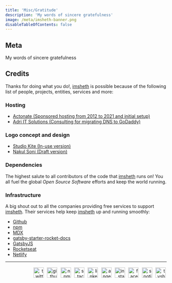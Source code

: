 ```yaml
---
title: 'Misc/Gratitude'
description: 'My words of sincere gratefulness'
image: /meta/imsheth-banner.png
disableTableOfContents: false
---
```


## Meta
My words of sincere gratefulness

## Credits

Thanks for doing what you do!, [imsheth](https://www.imsheth.com) is possible because of the following list of people, projects, entities, services and more:

### Hosting

<ul>
  <li><a href="https://actonate.com/" target="_blank" rel="noopener noreferrer"> Actonate (Sponsored hosting from 2012 to 2021 and initial setup)</a></li>
  <li><a href="https://adriitsolutions.com/" target="_blank" rel="noopener noreferrer"> Adri IT Solutions (Consulting for migrating DNS to GoDaddy)</a></li>
</ul>

### Logo concept and design

<ul>
  <li><a href="https://www.studiokite.in" target="_blank" rel="noopener noreferrer"> Studio Kite (In-use version)</a></li>
  <li><a href="https://dribbble.com/nakul_soni" target="_blank" rel="noopener noreferrer"> Nakul Soni (Draft version)</a></li>
</ul>

### Dependencies
The highest salute to all contributors of the code that [imsheth](https://www.imsheth.com) runs on! You all fuel the global *Open Source Software* efforts and keep the world running.

### Infrastructure
A big shout out to all  the companies providing free services to support [imsheth](https://www.imsheth.com). Their services help keep [imsheth](https://www.imsheth.com) up and running smoothly:
<ul>
  <li><a href="https://github.com" target="_blank" rel="noopener noreferrer">Github</a></li>
  <li><a href="https://npmjs.com" target="_blank" rel="noopener noreferrer">npm</a></li>
  <li><a href="https://mdxjs.com/" target="_blank" rel="noopener noreferrer">MDX</a></li>
  <li><a href="https://github.com/Rocketseat/gatsby-starter-rocket-docs" target="_blank" rel="noopener noreferrer">gatsby-starter-rocket-docs</a></li>
  <li><a href="https://www.gatsbyjs.com" target="_blank" rel="noopener noreferrer">GatsbyJS</a></li>
  <li><a href="https://rocketseat.com.br" target="_blank" rel="noopener noreferrer">Rocketseat</a></li>
  <li><a href="https://netlify.com" target="_blank" rel="noopener noreferrer">Netlify</a></li>
</ul>

---

<div style="text-align: right; margin-top: 0.55rem; margin-bottom: 0.40rem;">
  <a href="https://twitter.com/theimsheth" target="_blank" rel="noopener noreferrer" style="text-decoration:none;">
    <img src="/social/twitter.svg" alt="twitter" style="height: 32px; width: 32px; margin: .2rem" />
  </a>
  <a href="https://github.com/imsheth" target="_blank" rel="noopener noreferrer" style="text-decoration:none;">
    <img src="/social/github.svg" alt="github" style="height: 32px; width: 32px; margin: .2rem" />
  </a>
  <a href="https://www.npmjs.com/~imsheth" target="_blank" rel="noopener noreferrer" style="text-decoration:none;">
    <img src="/social/npm.svg" alt="npm" style="height: 32px; width: 32px; margin: .2rem" />
  </a>
  <a href="https://stackoverflow.com/users/3152654/imsheth?tab=profile" target="_blank" rel="noopener noreferrer" style="text-decoration:none;">
    <img src="/social/stackoverflow.svg" alt="stackoverflow" style="height: 32px; width: 32px; margin: .2rem" />
  </a>
  <a href="https://in.linkedin.com/in/imsheth" target="_blank" rel="noopener noreferrer" style="text-decoration:none;">
    <img src="/social/linkedin.svg" alt="linkedin" style="height: 32px; width: 32px; margin: .2rem" />
  </a>
  <a href="https://angel.co/u/imsheth" target="_blank" rel="noopener noreferrer" style="text-decoration:none;">
    <img src="/social/angellist.svg" alt="angellist" style="height: 32px; width: 32px; margin: .2rem" />
  </a>  
  <a href="https://instagram.com/imsheth/" target="_blank" rel="noopener noreferrer" style="text-decoration:none;">
    <img src="/social/instagram.svg" alt="instagram" style="height: 32px; width: 32px; margin: .2rem" />
  </a>
  <a href="https://www.facebook.com/imsheth" target="_blank" rel="noopener noreferrer" style="text-decoration:none;">
    <img src="/social/facebook.svg" alt="facebook" style="height: 32px; width: 32px; margin: .2rem" />
  </a>
  <a href="https://open.spotify.com/user/orekqqr23uij1ehi7upg9akat?si=xXA0ZUqxQW2GgFYzdXgAOA&nd=1" target="_blank" rel="noopener noreferrer" style="text-decoration:none;">
    <img src="/social/spotify.svg" alt="spotify" style="height: 32px; width: 32px; margin: .2rem" />
  </a>
  <a href="https://www.tvshowtime.com/1589595" target="_blank" rel="noopener noreferrer" style="text-decoration:none;">
    <img src="/social/tvtime.svg" alt="tvshowtime" style="height: 32px; width: 32px; margin: .2rem" />
  </a>
  
</div>